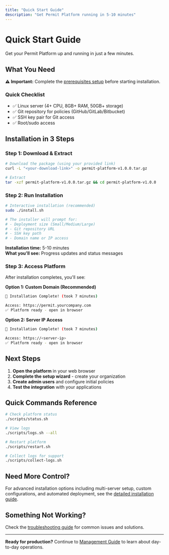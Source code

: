 ```yaml
---
title: "Quick Start Guide"
description: "Get Permit Platform running in 5-10 minutes"
---
```


# Quick Start Guide

Get your Permit Platform up and running in just a few minutes.

## What You Need

<div className="bg-blue-50 border-l-4 border-blue-400 p-4 my-4">
  <div className="flex">
    <div className="ml-3">
      <p className="text-sm text-blue-700">
        <strong>⚠️ Important:</strong> Complete the <a href="./prerequisites" className="underline">prerequisites setup</a> before starting installation.
      </p>
    </div>
  </div>
</div>

### Quick Checklist
- ✅ Linux server (4+ CPU, 8GB+ RAM, 50GB+ storage)
- ✅ Git repository for policies (GitHub/GitLab/Bitbucket)
- ✅ SSH key pair for Git access
- ✅ Root/sudo access

## Installation in 3 Steps

### Step 1: Download & Extract
```bash
# Download the package (using your provided link)
curl -L "<your-download-link>" -o permit-platform-v1.0.0.tar.gz

# Extract
tar -xzf permit-platform-v1.0.0.tar.gz && cd permit-platform-v1.0.0
```

### Step 2: Run Installation
```bash
# Interactive installation (recommended)
sudo ./install.sh

# The installer will prompt for:
# - Deployment size (Small/Medium/Large)
# - Git repository URL
# - SSH key path
# - Domain name or IP access
```

<div className="bg-green-50 border-l-4 border-green-400 p-4 my-4">
  <div className="flex">
    <div className="ml-3">
      <p className="text-sm text-green-700">
        <strong>Installation time:</strong> 5-10 minutes<br/>
        <strong>What you'll see:</strong> Progress updates and status messages
      </p>
    </div>
  </div>
</div>

### Step 3: Access Platform

After installation completes, you'll see:

**Option 1: Custom Domain (Recommended)**
```bash
🎉 Installation Complete! (took 7 minutes)

Access: https://permit.yourcompany.com
✅ Platform ready - open in browser
```

**Option 2: Server IP Access**
```bash
🎉 Installation Complete! (took 7 minutes)

Access: https://<server-ip>
✅ Platform ready - open in browser
```

## Next Steps

1. **Open the platform** in your web browser
2. **Complete the setup wizard** - create your organization
3. **Create admin users** and configure initial policies
4. **Test the integration** with your applications

## Quick Commands Reference

```bash
# Check platform status
./scripts/status.sh

# View logs
./scripts/logs.sh --all

# Restart platform
./scripts/restart.sh

# Collect logs for support
./scripts/collect-logs.sh
```

## Need More Control?

For advanced installation options including multi-server setup, custom configurations, and automated deployment, see the [detailed installation guide](./installation).

## Something Not Working?

Check the [troubleshooting guide](./troubleshooting) for common issues and solutions.

---

**Ready for production?** Continue to [Management Guide](./management) to learn about day-to-day operations.